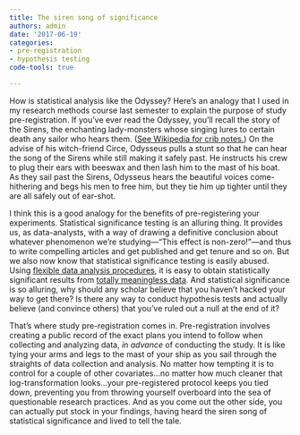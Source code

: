 ```yaml
---
title: The siren song of significance
authors: admin
date: '2017-06-19'
categories:
- pre-registration
- hypothesis testing
code-tools: true

---
```


How is statistical analysis like the Odyssey? Here's an analogy that I used in my research methods course last semester to explain the purpose of study pre-registration. If you've ever read the Odyssey, you'll recall the story of the Sirens, the enchanting lady-monsters whose singing lures to certain death any sailor who hears them. ([See Wikipedia for crib notes.](https://en.wikipedia.org/wiki/Siren_(mythology)#Odyssey)) On the advise of his witch-friend Circe, Odysseus pulls a stunt so that he can hear the song of the Sirens while still making it safely past. He instructs his crew to plug their ears with beeswax and then lash him to the mast of his boat. As they sail past the Sirens, Odysseus hears the beautiful voices come-hithering and begs his men to free him, but they tie him up tighter until they are all safely out of ear-shot. 

I think this is a good analogy for the benefits of pre-registering your experiments. Statistical significance testing is an alluring thing. It provides us, as data-analysts, with a way of drawing a definitive conclusion about whatever phenomenon we're studying---"This effect is non-zero!"---and thus to write compelling articles and get published and get tenure and so on. But we also now know that statistical significance testing is easily abused. Using [flexible data analysis procedures](http://www.stat.columbia.edu/~gelman/research/unpublished/p_hacking.pdf), it is easy to obtain statistically significant results from [totally meaningless data](http://journals.sagepub.com/doi/abs/10.1177/0956797611417632). And statistical significance is so alluring, why should any scholar believe that you haven't hacked your way to get there? Is there any way to conduct hypothesis tests and actually believe (and convince others) that you've ruled out a null at the end of it? 

That's where study pre-registration comes in. Pre-registration involves creating a public record of the exact plans you intend to follow when collecting and analyzing data, _in advance_ of conducting the study. It is like tying your arms and legs to the mast of your ship as you sail through the straights of data collection and analysis. No matter how tempting it is to control for a couple of other covariates...no matter how much cleaner that log-transformation looks...your pre-registered protocol keeps you tied down, preventing you from throwing yourself overboard into the sea of questionable research practices. And as you come out the other side, you can actually put stock in your findings, having heard the siren song of statistical significance and lived to tell the tale.
